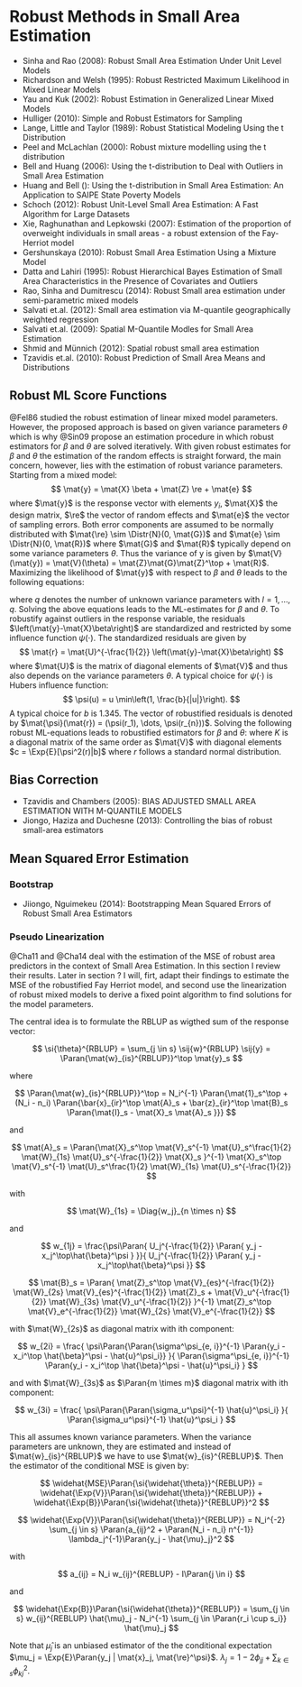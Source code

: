 # Robust Methods in Small Area Estimation

- Sinha and Rao (2008): Robust Small Area Estimation Under Unit Level Models
- Richardson and Welsh (1995): Robust Restricted Maximum Likelihood in Mixed Linear Models
- Yau and Kuk (2002): Robust Estimation in Generalized Linear Mixed Models
- Hulliger (2010): Simple and Robust Estimators for Sampling
- Lange, Little and Taylor (1989): Robust Statistical Modeling Using the t Distribution
- Peel and McLachlan (2000): Robust mixture modelling using the t distribution
- Bell and Huang (2006): Using the t-distribution to Deal with Outliers in Small Area Estimation
- Huang and Bell (): Using the t-distribution in Small Area Estimation: An Application to SAIPE State Poverty Models
- Schoch (2012): Robust Unit-Level Small Area Estimation: A Fast Algorithm for Large Datasets
- Xie, Raghunathan and Lepkowski (2007): Estimation of the proportion of overweight individuals in small areas - a robust extension of the Fay-Herriot model
- Gershunskaya (2010): Robust Small Area Estimation Using a Mixture Model
- Datta and Lahiri (1995): Robust Hierarchical Bayes Estimation of Small Area Characteristics in the Presence of Covariates and Outliers
- Rao, Sinha and Dumitrescu (2014): Robust Small area estimation under semi-parametric mixed models
- Salvati et.al. (2012): Small area estimation via M-quantile geographically weighted regression
- Salvati et.al. (2009): Spatial M-Quantile Modles for Small Area Estimation
- Shmid and Münnich (2012): Spatial robust small area estimation
- Tzavidis et.al. (2010): Robust Prediction of Small Area Means and Distributions

## Robust ML Score Functions


@Fel86 studied the robust estimation of linear mixed model parameters.
However, the proposed approach is based on given variance parameters $\theta$
which is why @Sin09 propose an estimation procedure in which robust estimators
for $\beta$ and $\theta$ are solved iteratively. With given robust estimates for
$\beta$ and $\theta$ the estimation of the random effects is straight forward,
the main concern, however, lies with the estimation of robust variance
parameters. Starting from a mixed model:
$$
\mat{y} = \mat{X} \beta + \mat{Z} \re + \mat{e}
$$
where $\mat{y}$ is the response vector with elements $y_i$, $\mat{X}$ the
design matrix, $\re$ the vector of random effects and $\mat{e}$ the
vector of sampling errors. Both error components are assumed to be normally
distributed with $\mat{\re} \sim \Distr{N}(0, \mat{G})$ and $\mat{e}
\sim \Distr{N}(0, \mat{R})$ where $\mat{G}$ and $\mat{R}$ typically
depend on some variance parameters $\theta$. Thus the variance of y is given by
$\mat{V}(\mat{y}) = \mat{V}(\theta) =
\mat{Z}\mat{G}\mat{Z}^\top + \mat{R}$. Maximizing the likelihood of
$\mat{y}$ with respect to $\beta$ and $\theta$ leads to the following
equations:
\begin{align*}
\mat{X}^\top\mat{V}^{-1}\left(\mat{y}-\mat{X}\beta\right) =& 0 \\
\left(\mat{y} - \mat{X}\beta\right)^\top\mat{V}^{-1}          %(y-Xb)'V^-1
\frac{\partial\mat{V}}{\partial\theta_l}                      % dV/dx
\mat{V}^{-1}\left(\mat{y} - \mat{X}\beta\right) -             %V^-1 (y-Xb)
\tr\left(\mat{V}^{-1}\frac{\partial\mat{V}}{\partial\theta_l}\right) =& 0
\end{align*}

where $q$ denotes the number of unknown variance parameters with $l = 1, \dots,
q$. Solving the above equations leads to the ML-estimates for $\beta$ and
$\theta$. To robustify against outliers in the response variable, the residuals 
$\left(\mat{y}-\mat{X}\beta\right)$ are standardized and restricted by some
influence function $\psi(\cdot)$. The standardized residuals are given by
$$
\mat{r} = \mat{U}^{-\frac{1}{2}}
\left(\mat{y}-\mat{X}\beta\right)
$$
where $\mat{U}$ is the matrix of diagonal elements of $\mat{V}$ and thus
also depends on the variance parameters $\theta$. A typical choice for
$\psi(\cdot)$ is Hubers influence function:
$$
\psi(u) = u \min\left(1, \frac{b}{|u|}\right).
$$
A typical choice for $b$ is 1.345. The vector of robustified residuals is
denoted by $\mat{\psi}(\mat{r}) = (\psi(r_1), \dots, \psi(r_{n}))$.
Solving the following robust ML-equations leads to robustified estimators for
$\beta$ and $\theta$:
\begin{align}
\label{eq:rml_beta}
\mat{X}^\top\mat{V}^{-1} \mat{U}^{\frac{1}{2}} \psi(\mat{r}) =& 0 \\
\label{eq:rml_theta}
\Phi_l(\theta) = \psi(\mat{r})^\top\mat{U}^{\frac{1}{2}}\mat{V}^{-1}
\frac{\partial\mat{V}}{\partial\theta_l}
\mat{V}^{-1}\mat{U}^{\frac{1}{2}} \psi(\mat{r}) - \tr\left(K\mat{V}^{-1}\frac{\partial\mat{V}}{\partial\theta_l}\right) =& 0 
\end{align}
where $K$ is a diagonal matrix of the same order as $\mat{V}$ with diagonal
elements $c = \Exp{E}[\psi^2(r)|b]$ where $r$ follows a standard normal
distribution.


## Bias Correction

- Tzavidis and Chambers (2005): BIAS ADJUSTED SMALL AREA ESTIMATION WITH M-QUANTILE MODELS
- Jiongo, Haziza and Duchesne (2013): Controlling the bias of robust small-area estimators


## Mean Squared Error Estimation

### Bootstrap

- Jiiongo, Nguimekeu (2014): Bootstrapping Mean Squared Errors of Robust Small
Area Estimators

### Pseudo Linearization

@Cha11 and @Cha14 deal with the estimation of the MSE of robust area predictors
  in the context of Small Area Estimation. In this section I review their
  results. Later in section ? I will, firt, adapt their findings to estimate the
  MSE of the robustified Fay Herriot model, and second use the linearization of
  robust mixed models to derive a fixed point algorithm to find solutions for
  the model parameters.

The central idea is to formulate the RBLUP as wigthed sum of the response vector:

$$
\si{\theta}^{RBLUP} = \sum_{j \in s} \sij{w}^{RBLUP} \sij{y} = \Paran{\mat{w}_{is}^{RBLUP}}^\top \mat{y}_s
$$

where

$$
\Paran{\mat{w}_{is}^{RBLUP}}^\top = N_i^{-1} \Paran{\mat{1}_s^\top + (N_i - n_i) \Paran{\bar{x}_{ir}^\top \mat{A}_s + \bar{z}_{ir}^\top \mat{B}_s \Paran{\mat{I}_s - \mat{X}_s \mat{A}_s }}}
$$

  and

$$
\mat{A}_s = \Paran{\mat{X}_s^\top \mat{V}_s^{-1} \mat{U}_s^\frac{1}{2} \mat{W}_{1s} \mat{U}_s^{-\frac{1}{2}} \mat{X}_s }^{-1} \mat{X}_s^\top \mat{V}_s^{-1} \mat{U}_s^\frac{1}{2} \mat{W}_{1s} \mat{U}_s^{-\frac{1}{2}}
$$

with

$$
\mat{W}_{1s} = \Diag{w_j}_{n \times n}
$$

and

$$
w_{1j} = \frac{\psi\Paran{ U_j^{-\frac{1}{2}} \Paran{ y_j - x_j^\top\hat{\beta}^\psi } }}{ U_j^{-\frac{1}{2}} \Paran{ y_j - x_j^\top\hat{\beta}^\psi }}
$$

$$
  \mat{B}_s =
  \Paran{
    \mat{Z}_s^\top \mat{V}_{es}^{-\frac{1}{2}} \mat{W}_{2s} \mat{V}_{es}^{-\frac{1}{2}} \mat{Z}_s +
      \mat{V}_u^{-\frac{1}{2}} \mat{W}_{3s} \mat{V}_u^{-\frac{1}{2}}
    }^{-1}
\mat{Z}_s^\top \mat{V}_e^{-\frac{1}{2}} \mat{W}_{2s} \mat{V}_e^{-\frac{1}{2}}
$$

  with $\mat{W}_{2s}$ as diagonal matrix with ith component:

  $$
  w_{2i} =
  \frac{
    \psi\Paran{\Paran{\sigma^\psi_{e, i}}^{-1} \Paran{y_i - x_i^\top \hat{\beta}^\psi - \hat{u}^\psi_i}}
  }{
    \Paran{\sigma^\psi_{e, i}}^{-1} \Paran{y_i - x_i^\top \hat{\beta}^\psi - \hat{u}^\psi_i}
  }
$$

and with $\mat{W}_{3s}$ as $\Paran{m \times m}$ diagonal matrix with ith component:

  $$
  w_{3i} = \frac{
    \psi\Paran{\Paran{\sigma_u^\psi}^{-1} \hat{u}^\psi_i}
  }{
    \Paran{\sigma_u^\psi}^{-1} \hat{u}^\psi_i
  }
$$

This all assumes known variance parameters. When the variance parameters are
unknown, they are estimated and instead of $\mat{w}_{is}^{RBLUP}$ we have to use
$\mat{w}_{is}^{REBLUP}$. Then the estimator of the conditional MSE is given by:

$$
\widehat{MSE}\Paran{\si{\widehat{\theta}}^{REBLUP}} = 
  \widehat{\Exp{V}}\Paran{\si{\widehat{\theta}}^{REBLUP}} + 
  \widehat{\Exp{B}}\Paran{\si{\widehat{\theta}}^{REBLUP}}^2
$$

$$
\widehat{\Exp{V}}\Paran{\si{\widehat{\theta}}^{REBLUP}} =
  N_i^{-2} \sum_{j \in s} \Paran{a_{ij}^2 + \Paran{N_i - n_i} n^{-1}} \lambda_j^{-1}\Paran{y_j - \hat{\mu}_j}^2
$$

with 

$$
a_{ij} = N_i w_{ij}^{REBLUP} - I\Paran{j \in i}
$$

and

$$
\widehat{\Exp{B}}\Paran{\si{\widehat{\theta}}^{REBLUP}} =
  \sum_{j \in s} w_{ij}^{REBLUP} \hat{\mu}_j - N_i^{-1} \sum_{j \in \Paran{r_i \cup s_i}} \hat{\mu}_j
$$

Note that $\hat{\mu}_j$ is an unbiased estimator of the the conditional expectation $\mu_j = \Exp{E}\Paran{y_j | \mat{x}_j, \mat{\re}^\psi}$. $\lambda_j = 1 - 2\phi_{jj} + \sum_{k \in s}\phi^2_{kj}$.




